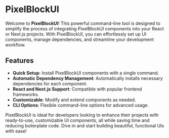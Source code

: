 # PixelBlockUI

Welcome to **PixelBlockUI**! This powerful command-line tool is designed to simplify the process of integrating PixelBlockUI components into your React or Next.js projects. With PixelBlockUI, you can effortlessly set up UI components, manage dependencies, and streamline your development workflow.

## Features

- **Quick Setup**: Install PixelBlockUI components with a single command.
- **Automatic Dependency Management**: Automatically installs necessary dependencies for each component.
- **React and Next.js Support**: Compatible with popular frontend frameworks.
- **Customizable**: Modify and extend components as needed.
- **CLI Options**: Flexible command-line options for advanced usage.

PixelBlockUI is ideal for developers looking to enhance their projects with ready-to-use, customizable UI components, all while saving time and reducing boilerplate code. Dive in and start building beautiful, functional UIs with ease!
